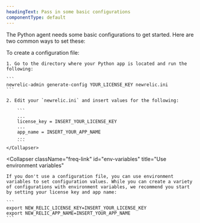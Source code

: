 ```yaml
---
headingText: Pass in some basic configurations
componentType: default
---
```


The Python agent needs some basic configurations to get started. Here are two common ways to set these:

<CollapserGroup>
  <Collapser
    className="freq-link"
    id="config-file-option"
    title="Use a configuration file"
  >
    To create a configuration file:

    1. Go to the directory where your Python app is located and run the following:

    ```
    newrelic-admin generate-config YOUR_LICENSE_KEY newrelic.ini
    ```

    2. Edit your `newrelic.ini` and insert values for the following:

        ```
        ...
        license_key = INSERT_YOUR_LICENSE_KEY
        ...
        app_name = INSERT_YOUR_APP_NAME
        ...
        ```
    </Collapser>
  <Collapser
    className="freq-link"
    id="env-variables"
    title="Use environment variables"
  >
    If you don't use a configuration file, you can use environment variables to set configuration values. While you can create a variety of configurations with environment variables, we recommend you start by setting your license key and app name:

    ```
    export NEW_RELIC_LICENSE_KEY=INSERT_YOUR_LICENSE_KEY
    export NEW_RELIC_APP_NAME=INSERT_YOUR_APP_NAME
    ```
  </Collapser>
</CollapserGroup>